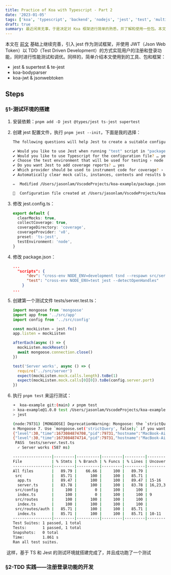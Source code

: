 ```yaml
---
title: Practice of Koa with Typescript - Part 2
date: '2023-01-05'
tags: ['koa', 'typescript', 'backend', 'nodejs', 'jest', 'test', 'multi-process', 'jwt', 'cluster']
draft: true
summary: 最近闲来无事，于是决定对 Koa 框架进行简单的熟悉，并了解和使用一些包。本文介绍了如何引入 jwt 并 以 TDD 的方式实现登陆注册功能，并通过 cluster 进行性能调优。
---
```


本文在 [前文](/blog/practice-of-koa-with-typescript-part1) 基础上继续完善，引入 jest 作为测试框架，并使用 JWT（Json Web Token）以 TDD（Test Driven Development）的方式实现用户的注册和登录功能，同时进行性能测试和调优。同样的，简单介绍本文使用到的工具、包和框架：

- jest & supertest & te-jest
- koa-bodyparser
- koa-jwt & jsonwebtoken

## Steps

### §1-测试环境的搭建

1. 安装依赖：`pnpm add -D jest @types/jest ts-jest supertest`

2. 创建 jest 配置文件，执行 `pnpm jest --init`，下面是我的选择：

   ```bash
   The following questions will help Jest to create a suitable configuration for your project

   ✔ Would you like to use Jest when running "test" script in "package.json"? … yes
   ✔ Would you like to use Typescript for the configuration file? … yes
   ✔ Choose the test environment that will be used for testing › node
   ✔ Do you want Jest to add coverage reports? … yes
   ✔ Which provider should be used to instrument code for coverage? › v8
   ✔ Automatically clear mock calls, instances, contexts and results before every test? … yes

   ✏️  Modified /Users/jasonlam/VscodeProjects/koa-example/package.json

   📝  Configuration file created at /Users/jasonlam/VscodeProjects/koa-example/jest.config.ts
   ```

3. 修改 jest.config.ts：

   ```typescript
   export default {
     clearMocks: true,
     collectCoverage: true,
     coverageDirectory: 'coverage',
     coverageProvider: 'v8',
     preset: 'ts-jest',
     testEnvironment: 'node',
   }
   ```

4. 修改 package.json：

   ```json
   ...
     "scripts": {
         "dev": "cross-env NODE_ENV=development tsnd --respawn src/server.ts",
         "test": "cross-env NODE_ENV=test jest --detectOpenHandles"
       }
   ...
   ```

5. 创建第一个测试文件 tests/server.test.ts：

   ```typescript
   import mongoose from 'mongoose'
   import app from '../src/app'
   import config from '../src/config'

   const mockListen = jest.fn()
   app.listen = mockListen

   afterEach(async () => {
     mockListen.mockReset()
     await mongoose.connection.close()
   })

   test('Server works', async () => {
     require('../src/server')
     expect(mockListen.mock.calls.length).toBe(1)
     expect(mockListen.mock.calls[0][0]).toBe(config.server.port)
   })
   ```

6. 执行 `pnpm test` 来运行测试：

   ```bash
   ➜  koa-example git:(main) ✗ pnpm test
   > koa-example@1.0.0 test /Users/jasonlam/VscodeProjects/koa-example
   > jest

   (node:79731) [MONGOOSE] DeprecationWarning: Mongoose: the `strictQuery` option will be switched back to `false` by default i
   n Mongoose 7. Use `mongoose.set('strictQuery', false);` if you want to prepare for this change. Or use `mongoose.set('strictQuery', true);` to suppress this warning.                                                                                   (Use `node --trace-deprecation ...` to show where the warning was created)
   {"level":30,"time":1673084874708,"pid":79731,"hostname":"MacBook-Air.lan","msg":"Mongo connected"}
   {"level":30,"time":1673084874714,"pid":79731,"hostname":"MacBook-Air.lan","msg":"Mongo disconnected"}
    PASS  tests/server.test.ts
     ✓ Server works (587 ms)

   -----------------|---------|----------|---------|---------|-------------------
   File             | % Stmts | % Branch | % Funcs | % Lines | Uncovered Line #s
   -----------------|---------|----------|---------|---------|-------------------
   All files        |   89.79 |    66.66 |     100 |   89.79 |
    src             |   85.71 |      100 |     100 |   85.71 |
     app.ts         |   89.47 |      100 |     100 |   89.47 | 15-16
     server.ts      |   83.78 |      100 |     100 |   83.78 | 16,23,30-31,35-36
    src/config      |     100 |        0 |     100 |     100 |
     index.ts       |     100 |        0 |     100 |     100 | 9
    src/routes      |     100 |      100 |     100 |     100 |
     index.ts       |     100 |      100 |     100 |     100 |
    src/routes/auth |   85.71 |      100 |     100 |   85.71 |
     index.ts       |   85.71 |      100 |     100 |   85.71 | 10-11
   -----------------|---------|----------|---------|---------|-------------------
   Test Suites: 1 passed, 1 total
   Tests:       1 passed, 1 total
   Snapshots:   0 total
   Time:        1.861 s
   Ran all test suites.
   ```

​ 这样，基于 TS 和 Jest 的测试环境就搭建完成了，并且成功跑了一个测试

### §2-TDD 实践——注册登录功能的开发